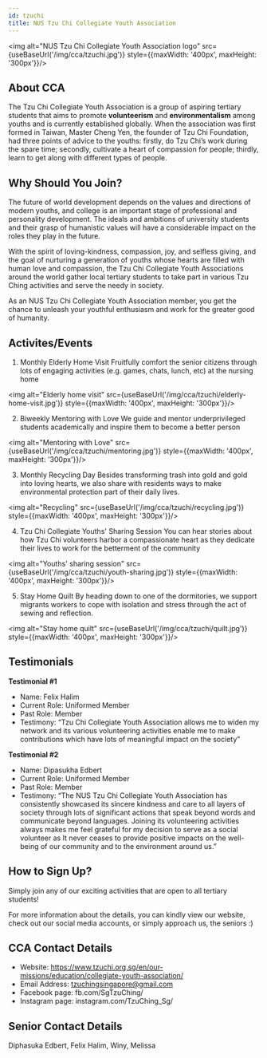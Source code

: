 ```yaml
---
id: tzuchi
title: NUS Tzu Chi Collegiate Youth Association
---
```



<img alt="NUS Tzu Chi Collegiate Youth Association logo" src={useBaseUrl('/img/cca/tzuchi.jpg')} style={{maxWidth: '400px', maxHeight: '300px'}}/>

## About CCA
The Tzu Chi Collegiate Youth Association is a group of aspiring tertiary students that aims to promote **volunteerism** and **environmentalism** among youths and is currently established globally. When the association was first formed in Taiwan, Master Cheng Yen, the founder of Tzu Chi Foundation, had three points of advice to the youths: firstly, do Tzu Chi’s work during the spare time; secondly, cultivate a heart of compassion for people; thirdly, learn to get along with different types of people.


## Why Should You Join?
The future of world development depends on the values and directions of modern youths, and college is an important stage of professional and personality development. The ideals and ambitions of university students and their grasp of humanistic values will have a considerable impact on the roles they play in the future.

With the spirit of loving-kindness, compassion, joy, and selfless giving, and the goal of nurturing a generation of youths whose hearts are filled with human love and compassion, the Tzu Chi Collegiate Youth Associations around the world gather local tertiary students to take part in various Tzu Ching activities and serve the needy in society.

As an NUS Tzu Chi Collegiate Youth Association member, you get the chance to unleash your youthful enthusiasm and work for the greater good of humanity.


## Activites/Events
1. Monthly Elderly Home Visit 
  Fruitfully comfort the senior citizens through lots of engaging activities (e.g. games, chats, lunch, etc) at the nursing home

<img alt="Elderly home visit" src={useBaseUrl('/img/cca/tzuchi/elderly-home-visit.jpg')} style={{maxWidth: '400px', maxHeight: '300px'}}/>

2. Biweekly Mentoring with Love
  We guide and mentor underprivileged students academically and inspire them to become a better person

<img alt="Mentoring with Love" src={useBaseUrl('/img/cca/tzuchi/mentoring.jpg')} style={{maxWidth: '400px', maxHeight: '300px'}}/>

3. Monthly Recycling Day 
  Besides transforming trash into gold and gold into loving hearts, we also share with residents ways to make environmental protection part of their daily lives.

<img alt="Recycling" src={useBaseUrl('/img/cca/tzuchi/recycling.jpg')} style={{maxWidth: '400px', maxHeight: '300px'}}/>

4. Tzu Chi Collegiate Youths' Sharing Session
  You can hear stories about how Tzu Chi volunteers harbor a compassionate heart as they dedicate their lives to work for the betterment of the community

<img alt="Youths' sharing session" src={useBaseUrl('/img/cca/tzuchi/youth-sharing.jpg')} style={{maxWidth: '400px', maxHeight: '300px'}}/>

5. Stay Home Quilt
  By heading down to one of the dormitories, we support migrants workers to cope with isolation and stress through the act of sewing and reflection.

<img alt="Stay home quilt" src={useBaseUrl('/img/cca/tzuchi/quilt.jpg')} style={{maxWidth: '400px', maxHeight: '300px'}}/>


## Testimonials
**Testimonial #1**
- Name: 	Felix Halim
- Current Role: Uniformed Member
- Past Role: Member
- Testimony: “Tzu Chi Collegiate Youth Association allows me to widen my network and its various volunteering activities enable me to make contributions which have lots of meaningful impact on the society”

**Testimonial #2**
- Name: 	Dipasukha Edbert 
- Current Role: Uniformed Member
- Past Role: Member
- Testimony: “The NUS Tzu Chi Collegiate Youth Association has consistently showcased its sincere kindness and care to all layers of society through lots of significant actions that speak beyond words and communicate beyond languages. Joining its volunteering activities always makes me feel grateful for my decision to serve as a social volunteer as It never ceases to provide positive impacts on the well-being of our community and to the environment around us.”


## How to Sign Up?
Simply join any of our exciting activities that are open to all tertiary students!

For more information about the details, you can kindly view our website, check out our social media accounts, or simply approach us, the seniors :) 


## CCA Contact Details
- Website: https://www.tzuchi.org.sg/en/our-missions/education/collegiate-youth-association/
- Email Address: tzuchingsingapore@gmail.com
- Facebook page: fb.com/SgTzuChing/
- Instagram page: instagram.com/TzuChing_Sg/


## Senior Contact Details
Diphasuka Edbert, Felix Halim, Winy, Melissa
